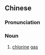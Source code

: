{{also|氯气}}
==Chinese==
{{zh-forms|s=氯气}}

===Pronunciation===
{{zh-pron
|m=lǜqì
|c=luk6 hei3
|mn=le̍k-khì
|cat=n
}}

===Noun===
{{zh-noun}}

# [[chlorine]] [[gas]]